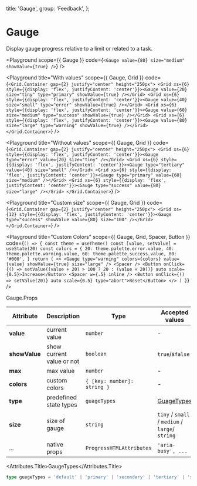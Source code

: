 
  title: 'Gauge',
  group: 'Feedback',
};

# Gauge

Display gauge progress relative to a limit or related to a task.

<Playground
  scope={{ Gauge }}
  code={`
<Gauge value={80} size="medium" showValue={true} />
`}
/>

<Playground
  title="With values"
  scope={{ Gauge, Grid }}
  code={`
<Grid.Container gap={2} justify="center" height="250px">
  <Grid xs={6} style={{display: 'flex', justifyContent: 'center'}}><Gauge value={20} size="tiny" type="primary" showValue={true} /></Grid>
  <Grid xs={6} style={{display: 'flex', justifyContent: 'center'}}><Gauge value={40} size="small" type="error" showValue={true} /></Grid>
  <Grid xs={6} style={{display: 'flex', justifyContent: 'center'}}><Gauge value={60} size="medium" type="success" showValue={true} /></Grid>
  <Grid xs={6} style={{display: 'flex', justifyContent: 'center'}}><Gauge value={80} size="large" type="warning" showValue={true} /></Grid>
</Grid.Container>
`}
/>

<Playground
  title="Without values"
  scope={{ Gauge, Grid }}
  code={`
<Grid.Container gap={2} justify="center" height="250px">
  <Grid xs={6} style={{display: 'flex', justifyContent: 'center'}}><Gauge type="error" value={20} size="tiny" /></Grid>
  <Grid xs={6} style={{display: 'flex', justifyContent: 'center'}}><Gauge type="tertiary" value={40} size="small" /></Grid>
  <Grid xs={6} style={{display: 'flex', justifyContent: 'center'}}><Gauge type="primary" value={60} size="medium" /></Grid>
  <Grid xs={6} style={{display: 'flex', justifyContent: 'center'}}><Gauge type="success" value={80} size="large" /></Grid>
</Grid.Container>
`}
/>

<Playground
  title="Custom size"
  scope={{ Gauge, Grid }}
  code={`
<Grid.Container gap={2} justify="center" height="250px">
  <Grid xs={12} style={{display: 'flex', justifyContent: 'center'}}><Gauge type="success" showValue value={80} size="100" /></Grid>
</Grid.Container>
`}
/>

<Playground
  title="Custom Colors"
  scope={{ Gauge, Grid, Spacer, Button }}
  code={`
() => {
  const theme = useTheme()
  const [value, setValue] = useState(20)
  const colors = {
    20: theme.palette.error.value,
    40: theme.palette.warning.value,
    60: theme.palette.success.value,
    80: '#000',
  }
  return (
    <>
      <Gauge type="warning" colors={colors} value={value} showValue={true} size="large" />
      <Spacer />
      <Button onClick={() => setValue((value + 20) > 100 ? 20 : (value + 20))} auto scale={0.5}>Increase</Button>
      <Spacer w={.5} inline />
      <Button onClick={() => setValue(20)} auto scale={0.5} type="abort">Reset</Button>
    </>
  )
}
`}
/>

<Attributes edit="/pages/components/gauge.mdx">
<Attributes.Title>Gauge.Props</Attributes.Title>

| Attribute     | Description               | Type                        | Accepted values                                 | Default   |
| ------------- | ------------------------- | --------------------------- | ----------------------------------------------- | --------- |
| **value**     | current value             | `number`                    | -                                               | 0         |
| **showValue** | show current value or not | `boolean`                   | `true`/s`false`                                 | `false`   |
| **max**       | max value                 | `number`                    | -                                               | 100       |
| **colors**    | custom colors             | `{ [key: number]: string }` | -                                               | -         |
| **type**      | predefined state types    | `guageTypes`                | [GuageTypes](#guagetypes)                       | `default` |
| **size**      | size of gauge             | `string`                    | `tiny` / `small` / `medium` / `large`/ `string` | `medium`  |
| ...           | native props              | `ProgressHTMLAttributes`    | `'aria-busy', ...`                              | -         |

<Attributes.Title>GaugeTypes</Attributes.Title>

```ts
type guageTypes = 'default' | 'primary' | 'secondary' | 'tertiary' | 'success' | 'warning' | 'error';
```

</Attributes>
